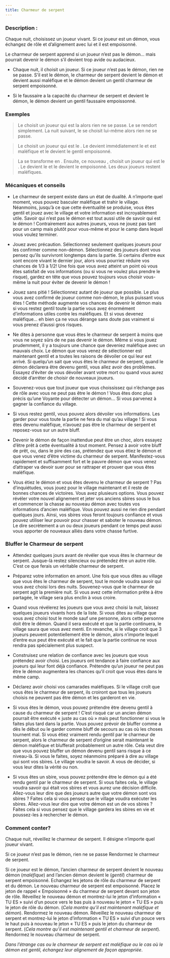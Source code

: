 ```yaml
---
title: Charmeur de serpent
---
```



<Role CHARMEUR_DE_SERPENT header />

### Description :

Chaque nuit, choisissez un joueur vivant. Si ce joueur est un démon, vous échangez de rôle et d’alignement avec lui et il est empoisonné.

Le charmeur de serpent apprend si un joueur n’est pas le démon… mais pourrait devenir le démon s’il devient trop avide ou audacieux.

-	Chaque nuit, il choisit un joueur. Si ce joueur n’est pas le démon, rien ne se passe. S’il est le démon, le charmeur de serpent devient le démon et devient aussi maléfique et le démon devient un gentil charmeur de serpent empoisonné.

-	Si le faussaire a la capacité du charmeur de serpent et devient le démon, le démon devient un gentil faussaire empoissonné. 


### Exemples  
> Le <Role CHARMEUR_DE_SERPENT /> choisit un joueur qui est la <Role VIEILLE_CHOUETTE /> alors rien ne se passe. Le <Role CHARMEUR_DE_SERPENT /> se rendort simplement. La nuit suivant, le <Role CHARMEUR_DE_SERPENT /> se choisit lui-même alors rien ne se passe.

> Le <Role CHARMEUR_DE_SERPENT /> choisit un joueur qui est le <Role VIGORMORTIS />. Le <Role CHARMEUR_DE_SERPENT /> devient immédiatement le <Role VIGORMORTIS /> et est maléfique et le <Role VIGORMORTIS /> devient le gentil <Role CHARMEUR_DE_SERPENT /> empoisonné.

> La <Role VIEILLE_CHOUETTE /> se transforme en <Role CHARMEUR_DE_SERPENT />. Ensuite, ce nouveau <Role CHARMEUR_DE_SERPENT />, choisit un joueur qui est le <Role FANG_GU />. Le <Role CHARMEUR_DE_SERPENT /> devient le <Role FANG_GU /> et le <Role FANG_GU /> devient le <Role CHARMEUR_DE_SERPENT /> empoisonné. Les deux joueurs restent maléfiques.

### Mécaniques et conseils
- Le charmeur de serpent existe dans un état de dualité. A n’importe quel moment, vous pouvez basculer maléfique et trahir le village. Néanmoins, jusqu’à ce que cette éventualité se produise, vous êtes gentil et jouez avec le village et votre information est incroyablement utile. Savoir qui n’est pas le démon est tout aussi utile de savoir qui est le démon ! Contrairement aux autres joueurs, vous ne jouez pas tant pour un camp mais plutôt pour vous-même et pour le camp dans lequel vous voulez terminer.

- Jouez avec précaution. Sélectionnez seulement quelques joueurs pour les confirmer comme non-démon. Sélectionnez des joueurs dont vous pensez qu’ils survivront longtemps dans la partie. Si certains d’entre eux sont encore vivant le dernier jour, alors vous pourriez réduire vos chances de 1/3 à 1/2! Une fois que vous avez atteint un point où vous êtes satisfait de vos informations (ou si vous ne voulez plus prendre le risque), gardez en tête que vous pouvez toujours vous choisir vous-même la nuit pour éviter de devenir le démon !

- Jouez sans pitié ! Sélectionnez autant de joueur que possible. Le plus vous avez confirmé de joueur comme non-démon, le plus puissant vous êtes ! Cette méthode augmente vos chances de devenir le démon mais si vous restez gentil toute la partie vous avez énormément d’informations utiles contre les maléfiques. Et si vous devenez maléfique… eh bien ça ne vous dérange sans doute pas vraiment si vous prenez d’aussi gros risques.

- Ne dites à personne que vous êtes le charmeur de serpent à moins que vous ne soyez sûrs de ne pas devenir le démon. Même si vous jouez prudemment, il y a toujours une chance que deveniez maléfique avec un mauvais choix. Le démon que vous venez de sélectionner est maintenant gentil et a toutes les raisons de dévoiler ce qui leur est arrivé. Si quelqu’un sait que vous êtes le charmeur de serpent, quand le démon déclarera être devenu gentil, vous allez avoir des problèmes. Essayez d’éviter de vous dévoiler avant votre mort ou quand vous aurez décidé d’arrêter de choisir de nouveaux joueurs.

- Souvenez-vous que tout joueur que vous choississez qui n’échange pas de rôle avec vous ne peut pas être le démon ! Vous êtes donc plus précis qu’une Voyante pour détecter un démon… Si vous parvenez à gagner la confiance du village.

- Si vous restez gentil, vous pouvez alors dévoiler vos informations. Les garder pour vous toute la partie ne fera du mal qu’au village ! Si vous êtes devenu maléfique, n’avouez pas être le charmeur de serpent et reposez-vous sur un autre bluff.

- Devenir le démon de façon inattendue peut être un choc, alors essayez d’être prêt à cette éventualité à tout moment. Pensez à avoir votre bluff de prêt, ou, dans le pire des cas, prétendez que vous étiez le démon et que vous venez d’être victime du charmeur de serpent. Manifestez-vous rapidement et suffisamment fort et le pauvre démon que vous venez d’attraper va devoir suer pour se rattraper et prouver que vous êtes maléfique.

- Vous étiez le démon et vous êtes devenu le charmeur de serpent ? Pas d’inquiétudes, vous jouez pour le village maintenant et il reste de bonnes chances de victoires. Vous avez plusieurs options. Vous pouvez révéler votre nouvel alignement et jeter vos anciens sbires sous le bus et commencer la chasse au nouveau démon avec toutes vos informations d’ancien maléfique. Vous pouvez aussi ne rien dire pendant quelques jours. Ainsi, vos sbires vous feront toujours confiance et vous pouvez utiliser leur pouvoir pour chasser et saboter le nouveau démon. Le dire secrètement a un ou deux joueurs pendant ce temps peut aussi vous apporter de nouveaux alliés dans votre chasse furtive.

### Bluffer le Charmeur de serpent

- Attendez quelques jours avant de révéler que vous êtes le charmeur de serpent. Jusque-là restez silencieux ou prétendez être un autre rôle. C’est ce que ferais un véritable charmeur de serpent.

- Préparez votre information en amont. Une fois que vous dites au village que vous êtes le charmeur de serpent, tout le monde voudra savoir qui vous avez choisi lors des nuits. Souvenez-vous que le charmeur de serpent agit la première nuit. Si vous avez cette information prête à être partagée, le village sera plus enclin à vous croire. 

- Quand vous révélerez les joueurs que vous avez choisi la nuit, laissez quelques joueurs vivants hors de la liste. Si vous dites au village que vous avez choisi tout le monde sauf une personne, alors cette personne doit être le démon. Quand il sera exécuté et que la partie continuera, le village saura que vous avez menti. En revanche, si le village croit que 3 joueurs peuvent potentiellement être le démon, alors n’importe lequel d’entre eux peut être exécuté et le fait que la partie continue ne vous rendra pas spécialement plus suspect.

- Construisez une relation de confiance avec les joueurs que vous prétendez avoir choisi. Les joueurs ont tendance à faire confiance aux joueurs qui leur font déjà confiance. Prétendre qu’un joueur ne peut pas être le démon augmentera les chances qu’il croit que vous êtes dans le même camp.

- Déclarez avoir choisi vos camarades maléfiques. Si le village croît que vous êtes le charmeur de serpent, ils croiront que tous les joueurs choisis ne peuvent pas être démon et les garderont en vie.

- Si vous êtes le démon, vous pouvez prétendre être devenu gentil à cause du charmeur de serpent ! C’est risqué car un ancien démon pourrait être exécuté « juste au cas où » mais peut fonctionner si vous le faites plus tard dans la partie. Vous pouvez prévoir de bluffer comme a dès le début ou le garder comme bluff de secours au cas où les choses tournent mal. Si vous étiez vraiment rendu gentil par le charmeur de serpent, alors le charmeur de serpent d’origine serait maintenant le démon maléfique et blufferait probablement un autre rôle. Cela veut dire que vous pouvez bluffer un démon devenu gentil sans risque à ce niveau-là. Si vous le faites, soyez néanmoins préparé à dire au village qui sont vos sbires. Le village voudra le savoir. A vous de décider, si vous leur dites la vérité ou non.

- Si vous êtes un sbire, vous pouvez prétendre être le démon qui a été rendu gentil par le charmeur de serpent. Si vous faites cela, le village voudra savoir qui était vos sbires et vous aurez une décision difficile. Allez-vous leur dire que des joueurs autre que votre démon sont vos sbires ? Faites cela si vous pensez que le village voudra exécuter les sbires. Allez-vous leur dire que votre démon est un de vos sbires ? Faites cela si vous pensez que le village gardera les sbires en vie et poussez-les à rechercher le démon.

### Comment conter?

Chaque nuit, réveillez le charmeur de serpent. Il désigne n’importe quel joueur vivant.

Si ce joueur n’est pas le démon, rien ne se passe Rendormez le charmeur de serpent.

Si ce joueur est le démon, l’ancien charmeur de serpent devient le nouveau démon (_maléfique_) and l’ancien démon devient le (_gentil_) charmeur de serpent empoisonné. Echangez les jetons de rôle du charmeur de serpent et du démon. Le nouveau charmeur de serpent est empoisonné. Placez le jeton de rappel « Empoisonné » du charmeur de serpent devant son jeton de rôle. Réveillez le nouveau démon et montrez-lui le jeton d’information « TU ES » suivi d’un pouce vers le bas puis à nouveau le jeton « TU ES » puis le jeton de rôle du démon. (_Cela montre qu’il est maintenant maléfique et démon_). Rendormez le nouveau démon. Réveillez le nouveau charmeur de serpent et montrez-lui le jeton d’information « TU ES » suivi d’un pouce vers le haut puis à nouveau le jeton « TU ES » puis le jeton du charmeur de serpent. (_Cela montre qu’il est maintenant gentil et charmeur de serpent_). Rendormez le nouveau charmeur de serpent.

_Dans l’étrange cas ou le charmeur de serpent est maléfique ou le cas où le démon est gentil, échangez leur alignement de façon appropriée_. 
